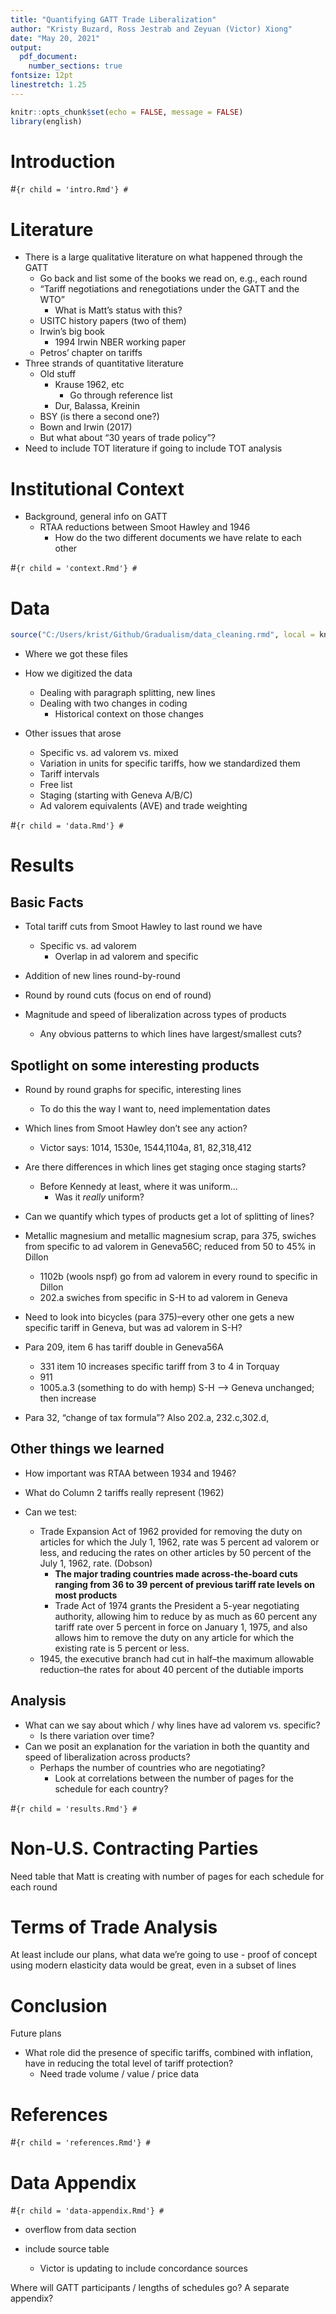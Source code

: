 ```yaml
---
title: "Quantifying GATT Trade Liberalization"
author: "Kristy Buzard, Ross Jestrab and Zeyuan (Victor) Xiong"
date: "May 20, 2021"
output:
  pdf_document:
    number_sections: true
fontsize: 12pt
linestretch: 1.25
---
```


```r
knitr::opts_chunk$set(echo = FALSE, message = FALSE)
library(english)
```

# Introduction

#```{r child = 'intro.Rmd'}
#```

# Literature
- There is a large qualitative literature on what happened through the GATT
  - Go back and list some of the books we read on, e.g., each round
  - "Tariff negotiations and renegotiations under the GATT and the WTO"
    - What is Matt's status with this?
  - USITC history papers (two of them)
  - Irwin's big book
    - 1994 Irwin NBER working paper
  - Petros' chapter on tariffs


- Three strands of quantitative literature
  - Old stuff
    - Krause 1962, etc
      - Go through reference list
    - Dur, Balassa, Kreinin
  - BSY (is there a second one?)
  - Bown and Irwin (2017)
  - But what about "30 years of trade policy"?

- Need to include TOT literature if going to include TOT analysis

# Institutional Context

- Background, general info on GATT
  - RTAA reductions between Smoot Hawley and 1946
    - How do the two different documents we have relate to each other

#```{r child = 'context.Rmd'}
#```

# Data

```r
source("C:/Users/krist/Github/Gradualism/data_cleaning.rmd", local = knitr::knit_global())
```

- Where we got these files

- How we digitized the data
  - Dealing with paragraph splitting, new lines
  - Dealing with two changes in coding
    - Historical context on those changes
    
  
- Other issues that arose
  - Specific vs. ad valorem vs. mixed
  - Variation in units for specific tariffs, how we standardized them
  - Tariff intervals
  - Free list
  - Staging (starting with Geneva A/B/C)
  - Ad valorem equivalents (AVE) and trade weighting

#```{r child = 'data.Rmd'}
#```

# Results

## Basic Facts

- Total tariff cuts from Smoot Hawley to last round we have
  - Specific vs. ad valorem
    - Overlap in ad valorem and specific

- Addition of new lines round-by-round

- Round by round cuts (focus on end of round)

- Magnitude and speed of liberalization across types of products
  - Any obvious patterns to which lines have largest/smallest cuts?

## Spotlight on some interesting products

- Round by round graphs for specific, interesting lines
  - To do this the way I want to, need implementation dates

- Which lines from Smoot Hawley don't see any action?
  - Victor says: 1014, 1530e, 1544,1104a, 81, 82,318,412

- Are there differences in which lines get staging once staging starts?
  - Before Kennedy at least, where it was uniform...
    - Was it *really* uniform?
    
- Can we quantify which types of products get a lot of splitting of lines?

- Metallic magnesium and metallic magnesium scrap, para 375, swiches from specific to ad valorem in Geneva56C; reduced from 50 to 45% in Dillon
  - 1102b (wools nspf) go from ad valorem in every round to specific in Dillon
  - 202.a swiches from specific in S-H to ad valorem in Geneva

- Need to look into bicycles (para 375)--every other one gets a new specific tariff in Geneva, but was ad valorem in S-H?

- Para 209, item 6 has tariff double in Geneva56A
  - 331 item 10 increases specific tariff from 3 to 4 in Torquay
  - 911
  - 1005.a.3 (something to do with hemp) S-H --> Geneva unchanged; then increase

- Para 32, "change of tax formula"?
  Also 202.a, 232.c,302.d, 
  

## Other things we learned

- How important was RTAA between 1934 and 1946?

- What do Column 2 tariffs really represent (1962)

- Can we test:
  - Trade Expansion Act of 1962 provided for removing the duty on articles for which the July 1, 1962, rate was 5 percent ad valorem or less, and reducing the rates on other articles by 50 percent of the July 1, 1962, rate. (Dobson)
    - **The major trading countries made across-the-board cuts ranging from 36 to 39 percent of previous tariff rate levels on most products**
	- Trade Act of 1974 grants the President a 5-year negotiating authority, allowing him to reduce by as much as 60 percent any tariff rate over 5 percent in force on January 1, 1975, and also allows him to remove the duty on any article for which the existing rate is 5 percent or less.
  - 1945, the executive branch had cut in half--the maximum allowable reduction--the rates for about 40 percent of the dutiable imports


## Analysis

- What can we say about which / why lines have ad valorem vs. specific?
  - Is there variation over time?

- Can we posit an explanation for the variation in both the quantity and speed of liberalization across products?
  - Perhaps the number of countries who are negotiating?
    - Look at correlations between the number of pages for the schedule for each country?

#```{r child = 'results.Rmd'}
#```

# Non-U.S. Contracting Parties

Need table that Matt is creating with number of pages for each schedule for each round

# Terms of Trade Analysis

At least include our plans, what data we're going to use
- proof of concept using modern elasticity data would be great, even in a subset of lines

# Conclusion

Future plans

- What role did the presence of specific tariffs, combined with inflation, have in reducing the total level of tariff protection?
  - Need trade volume / value / price data

# References

#```{r child = 'references.Rmd'}
#```

# Data Appendix

#```{r child = 'data-appendix.Rmd'}
#```

- overflow from data section

- include source table
  - Victor is updating to include concordance sources
  
Where will GATT participants / lengths of schedules go? A separate appendix?
